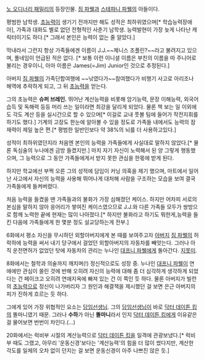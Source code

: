 [[노 오디너리 패밀리]]의 등장인물. [[짐 파웰]]과 [[스테파니 파웰]]의 아들이다.

평범한 남학생. [[초능력]]이 생기기 전까지만 해도 성적은 최하위였으며[* 학습능력장애아], 가족과 대화도 별로 없던 전형적인 사춘기 남학생. 능력발현이 가장 늦게 나타난 캐릭터이기도 하다.[* 그래서 본인은 능력이 없는 줄 알았다.]

막내라서 그런지 항상 가족들에겐 이름이 J.J.~~제니스 조플린?~~라고 불려지고 있으며, 풀네임이 언급된 적은 없다. [* 보통 이런 이니셜 이름은 부친의 이름을 따 주니어로 불리는 경우이니, 아마 이름은 James(=Jim) Junior인 것으로 추정된다.]

아버지 [[짐 파웰]]의 가족단합여행에 ~~낚였다가~~참여했다가 비행기 사고로 아리조나 해역에 추락하게 되고, 그 뒤 [[초능력]]을 얻는다.

그의 초능력은 '''슈퍼 브레인.''' 뛰어난 계산능력을 비롯해 암기능력, 문장 이해능력, 외국어 습득 및 독해력 등등 머리 쓰는 일이라면 최강을 달리게 되었다. 물론 책 보는 일 이외에도 각도 계산 등을 실시간으로 할 수 있으며[* 이걸로 교내 풋볼 팀에 들어가 작전지휘를 하기도 했다.] 기계의 고장도 한눈에 알아볼 수 있을 정도로 가족들 내에서도 능력의 잠재력이 제일 높은 편.[* 평범한 일반인보다 약 38%의 뇌를 더 사용하고있다.]

성적이 최하위였던지라 처음엔 본인의 능력을 가족들에게 사실대로 말하지 않았다.[* 물론 독심술의 누나에겐 금방 들켰지만.] 마치 자기 자신이 노력해서 된 양 그렇게 행동했으며, 그 능력으로 그 동안 가족들에게서 받지 못한 관심을 한몫에 받게 된다.

하지만 학교에선 부쩍 오른 그의 성적에 담임이 커닝 의혹을 제기 했으며, 마트에서 일어난 사고에서 자신의 능력을 사용해 뛰어나게 대처해 사람을 구조하는 모습을 보여 결국 가족들에게 들켜버렸다.

처음 능력을 들켰을 땐 가족들과의 불화가 가장 심해졌던 케이스. 하지만 어차피 서로의 본심을 말하지 않아 응어리가 쌓여진 케이스였으므로 J.J.와 다른 가족들 모두가 쌍방으로 함께 노력한 끝에 현재는 많이 나아졌다.[* 하지만 불화라고 하기도 뭐한게,능력을 들킨 다음에 가족들에게 한 몇분 정도 설교당하는게 전부.]

6화에서 평소 자신을 무시하던 외할아버지에게 본 때를 보여주고자 [[아버지]] [[짐 파웰]]의 허락하에 능력을 써서 내기 당구에서 걸었던 외할아버지의 자동차를 빼앗는다.
그러나 아직 운전면허가 없었던 탓에 자동차의 관리는 누나인 [[대프니 파웰]]에게 돌아간다. [[지못미]].

8화에서는 철학과 의술까지 깨치며(!) 정신적으로도 성장 중. 누나인 [[대프니 파웰]]이 연애에만 관심이 쏠린 것에 반해 오히려 자신의 능력에 대해 좀 더 심각하게 생각하게 되었다는 건 페이크고 오히려 연애지옥에 빠져 있는 건 이 쪽인 듯 하다.
물론 아버지가 빌런의 [[초능력]]으로 정신이 나가버리자 그 원인과 해결책을 제시했던 걸 보면 은근 아버지의 피가 진하게 흐르는 듯 하다.

그에게 있어 가장 위협적인 요소는 [[담임]]선생님. 그의 [[담임]]선생님이 바로 [[닥터 데이튼 킹]]의 똘마니였기 때문. 그러나 '''수하'''가 아닌 '''똘마니'''라서 인지 [[닥터 데이튼 킹]]에게 이유같은 걸 물어보면 번번이 차인다.(...)

20화에서는 럭비부 시절의 계산능력으로 [[닥터 데이튼 킹]]을 일격에 관광보냈다.[* 럭비부 때도 그랬고, 아무리 '운동신경'보다는 '계산능력'의 힘을 더 많이 썼다지만, 계산한 각도를 일체의 오차 없이 던지는 걸 보면 운동신경이 아주 나쁘진 않은 듯.]

